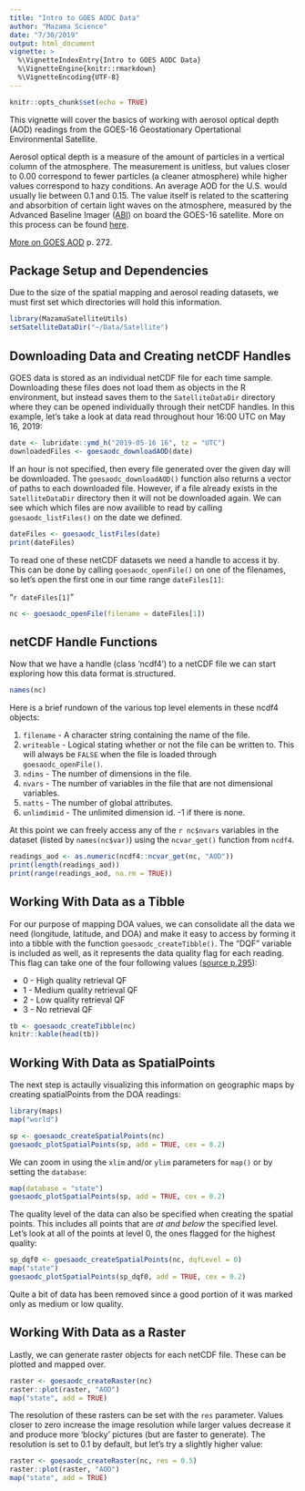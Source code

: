 ```yaml
---
title: "Intro to GOES AODC Data"
author: "Mazama Science"
date: "7/30/2019"
output: html_document
vignette: >
  %\VignetteIndexEntry{Intro to GOES AODC Data}
  %\VignetteEngine{knitr::rmarkdown}
  %\VignetteEncoding{UTF-8}
---
```


```r
knitr::opts_chunk$set(echo = TRUE)
```

This vignette will cover the basics of working with aerosol optical depth (AOD) 
readings from the GOES-16 Geostationary Opertational Environmental Satellite. 

Aerosol optical depth is a measure of the amount of particles in a vertical 
column of the atmosphere. The measurement is unitless, but values closer to 0.00 
correspond to fewer particles (a cleaner atmosphere) while higher values 
correspond to hazy conditions. An average AOD for the U.S. would usually lie 
between 0.1 and 0.15. The value itself is related to the scattering and 
absorbition of certain light waves on the atmosphere, measured by the Advanced 
Baseline Imager ([ABI](https://www.goes-r.gov/spacesegment/abi.html)) on board 
the GOES-16 satellite. More on this process can be found 
[here](https://www.star.nesdis.noaa.gov/goesr/product_aero_aod.php).

[More on GOES AOD](https://www.goes-r.gov/products/docs/PUG-L2+-vol5.pdf) p. 272.

## Package Setup and Dependencies

Due to the size of the spatial mapping and aerosol reading datasets, we must
first set which directories will hold this information.

```r
library(MazamaSatelliteUtils)
setSatelliteDataDir("~/Data/Satellite")
```

## Downloading Data and Creating netCDF Handles

GOES data is stored as an individual netCDF file for each time sample. 
Downloading these files does not load them as objects in the R environment, but
instead saves them to the `SatelliteDataDir` directory where they can be opened 
individually through their netCDF handles. In this example, let's take a look at 
data read throughout hour 16:00 UTC on May 16, 2019:

```r
date <- lubridate::ymd_h("2019-05-16 16", tz = "UTC")
downloadedFiles <- goesaodc_downloadAOD(date)
```

If an hour is not specified, then every file generated over the given day will
be downloaded. The `goesaodc_downloadAOD()` function also returns a vector of
paths to each downloaded file. However, if a file already exists in the 
`SatelliteDataDir` directory then it will not be downloaded again. We can see 
which which files are now availible to read by calling `goesaodc_listFiles()` on
the date we defined.

```r
dateFiles <- goesaodc_listFiles(date)
print(dateFiles)
```

To read one of these netCDF datasets we need a handle to access it by. This 
can be done by calling `goesaodc_openFile()` on one of the filenames, so let's
open the first one in our time range `dateFiles[1]`:

"`r dateFiles[1]`"

```r
nc <- goesaodc_openFile(filename = dateFiles[1])
```

## netCDF Handle Functions

Now that we have a handle (class 'ncdf4') to a netCDF file we can start 
exploring how this data format is structured.

```r
names(nc)
```

Here is a brief rundown of the various top level elements in these ncdf4 
objects:

1. `filename` - A character string containing the name of the file.
2. `writeable` - Logical stating whether or not the file can be written to. This 
will always be `FALSE` when the file is loaded through `goesaodc_openFile()`.
3. `ndims` - The number of dimensions in the file.
4. `nvars` - The number of variables in the file that are not dimensional
variables.
5. `natts` - The number of global attributes.
6. `unlimdimid` - The unlimited dimension id. -1 if there is none.

At this point we can freely access any of the `r nc$nvars` variables in the 
dataset (listed by `names(nc$var)`) using the `ncvar_get()` 
function from `ncdf4`.

```r
readings_aod <- as.numeric(ncdf4::ncvar_get(nc, "AOD"))
print(length(readings_aod))
print(range(readings_aod, na.rm = TRUE))
```

## Working With Data as a Tibble

For our purpose of mapping DOA values, we can consolidate all the data we 
need (longitude, latitude, and DOA) and make it easy to access by forming it 
into a tibble with the function `goesaodc_createTibble()`. The "DQF" variable is
included as well, as it represents the data quality flag for each reading. This
flag can take one of the four following values 
([source p.295](https://www.goes-r.gov/products/docs/PUG-L2+-vol5.pdf)):

* 0 - High quality retrieval QF
* 1 - Medium quality retrieval QF
* 2 - Low quality retrieval QF
* 3 - No retrieval QF

```r
tb <- goesaodc_createTibble(nc)
knitr::kable(head(tb))
```

## Working With Data as SpatialPoints

The next step is actaully visualizing this information on geographic maps by
creating spatialPoints from the DOA readings:

```r
library(maps)
map("world")

sp <- goesaodc_createSpatialPoints(nc)
goesaodc_plotSpatialPoints(sp, add = TRUE, cex = 0.2)
```

We can zoom in using the `xlim` and/or `ylim` parameters for `map()` or by 
setting the `database`:

```r
map(database = "state")
goesaodc_plotSpatialPoints(sp, add = TRUE, cex = 0.2)
```

The quality level of the data can also be specified when creating the spatial 
points. This includes all points that are *at and below* the specified level. 
Let's look at all of the points at level 0, the ones flagged for the highest 
quality:

```r
sp_dqf0 <- goesaodc_createSpatialPoints(nc, dqfLevel = 0)
map("state")
goesaodc_plotSpatialPoints(sp_dqf0, add = TRUE, cex = 0.2)
```

Quite a bit of data has been removed since a good portion of it was marked only
as medium or low quality.

## Working With Data as a Raster

Lastly, we can generate raster objects for each netCDF file. These can be 
plotted and mapped over.

```r
raster <- goesaodc_createRaster(nc)
raster::plot(raster, "AOD")
map("state", add = TRUE)
```

The resolution of these rasters can be set with the `res` parameter. Values
closer to zero increase the image resolution while larger values decrease it and
produce more 'blocky' pictures (but are faster to generate). The resolution is 
set to 0.1 by default, but let's try a slightly higher value:

```r
raster <- goesaodc_createRaster(nc, res = 0.5)
raster::plot(raster, "AOD")
map("state", add = TRUE)
```